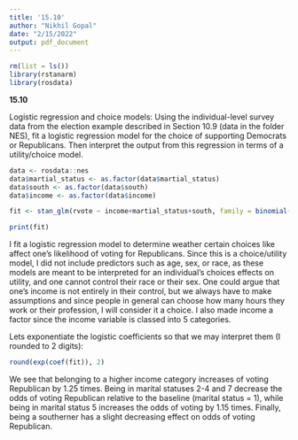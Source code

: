 ```yaml
---
title: '15.10'
author: "Nikhil Gopal"
date: "2/15/2022"
output: pdf_document
---
```


```r
rm(list = ls())
library(rstanarm)
library(rosdata)
```


**15.10**


Logistic regression and choice models: Using the individual-level survey data from the election
example described in Section 10.9 (data in the folder NES), fit a logistic regression model for the
choice of supporting Democrats or Republicans. Then interpret the output from this regression
in terms of a utility/choice model.

```r
data <- rosdata::nes
data$martial_status <- as.factor(data$martial_status)
data$south <- as.factor(data$south)
data$income <- as.factor(data$income)

fit <- stan_glm(rvote ~ income+martial_status+south, family = binomial(link = "logit"), data = data, refresh = 0)

print(fit)
```


I fit a logistic regression model to determine weather certain choices like affect one's likelihood of voting for Republicans. Since this is a choice/utility model, I did not include predictors such as age, sex, or race, as these models are meant to be interpreted for an individual's choices effects on utility, and one cannot control their race or their sex. One could argue that one's income is not entirely in their control, but we always have to make assumptions and since people in general can choose how many hours they work or their profession, I will consider it a choice. I also made income a factor since the income variable is classed into 5 categories.

Lets exponentiate the logistic coefficients so that we may interpret them (I rounded to 2 digits):

```r
round(exp(coef(fit)), 2)
```

We see that belonging to a higher income category increases of voting Republican by 1.25 times. Being in marital statuses 2-4 and 7 decrease the odds of voting Republican relative to the baseline (marital status = 1), while being in marital status 5 increases the odds of voting by 1.15 times. Finally, being a southerner has a slight decreasing effect on odds of voting Republican.